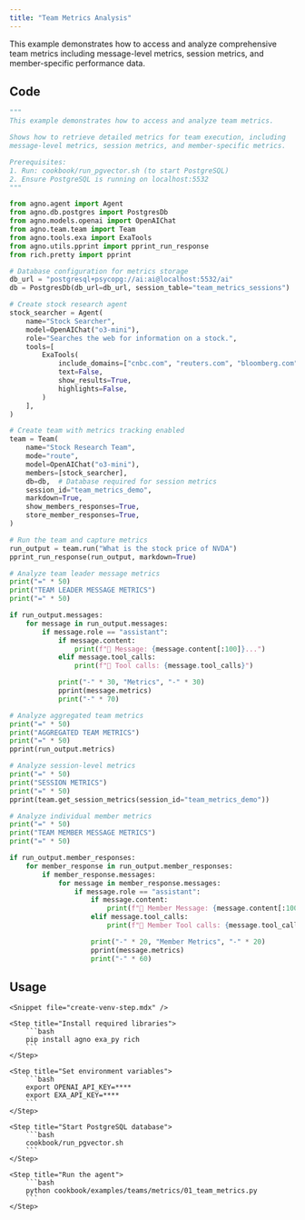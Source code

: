 ```yaml
---
title: "Team Metrics Analysis"
---
```


This example demonstrates how to access and analyze comprehensive team metrics including message-level metrics, session metrics, and member-specific performance data.

## Code

```python cookbook/examples/teams/metrics/01_team_metrics.py
"""
This example demonstrates how to access and analyze team metrics.

Shows how to retrieve detailed metrics for team execution, including
message-level metrics, session metrics, and member-specific metrics.

Prerequisites:
1. Run: cookbook/run_pgvector.sh (to start PostgreSQL)
2. Ensure PostgreSQL is running on localhost:5532
"""

from agno.agent import Agent
from agno.db.postgres import PostgresDb
from agno.models.openai import OpenAIChat
from agno.team.team import Team
from agno.tools.exa import ExaTools
from agno.utils.pprint import pprint_run_response
from rich.pretty import pprint

# Database configuration for metrics storage
db_url = "postgresql+psycopg://ai:ai@localhost:5532/ai"
db = PostgresDb(db_url=db_url, session_table="team_metrics_sessions")

# Create stock research agent
stock_searcher = Agent(
    name="Stock Searcher",
    model=OpenAIChat("o3-mini"),
    role="Searches the web for information on a stock.",
    tools=[
        ExaTools(
            include_domains=["cnbc.com", "reuters.com", "bloomberg.com", "wsj.com"],
            text=False,
            show_results=True,
            highlights=False,
        )
    ],
)

# Create team with metrics tracking enabled
team = Team(
    name="Stock Research Team",
    mode="route",
    model=OpenAIChat("o3-mini"),
    members=[stock_searcher],
    db=db,  # Database required for session metrics
    session_id="team_metrics_demo",
    markdown=True,
    show_members_responses=True,
    store_member_responses=True,
)

# Run the team and capture metrics
run_output = team.run("What is the stock price of NVDA")
pprint_run_response(run_output, markdown=True)

# Analyze team leader message metrics
print("=" * 50)
print("TEAM LEADER MESSAGE METRICS")
print("=" * 50)

if run_output.messages:
    for message in run_output.messages:
        if message.role == "assistant":
            if message.content:
                print(f"📝 Message: {message.content[:100]}...")
            elif message.tool_calls:
                print(f"🔧 Tool calls: {message.tool_calls}")

            print("-" * 30, "Metrics", "-" * 30)
            pprint(message.metrics)
            print("-" * 70)

# Analyze aggregated team metrics
print("=" * 50)
print("AGGREGATED TEAM METRICS")
print("=" * 50)
pprint(run_output.metrics)

# Analyze session-level metrics
print("=" * 50)
print("SESSION METRICS")
print("=" * 50)
pprint(team.get_session_metrics(session_id="team_metrics_demo"))

# Analyze individual member metrics
print("=" * 50)
print("TEAM MEMBER MESSAGE METRICS")
print("=" * 50)

if run_output.member_responses:
    for member_response in run_output.member_responses:
        if member_response.messages:
            for message in member_response.messages:
                if message.role == "assistant":
                    if message.content:
                        print(f"📝 Member Message: {message.content[:100]}...")
                    elif message.tool_calls:
                        print(f"🔧 Member Tool calls: {message.tool_calls}")

                    print("-" * 20, "Member Metrics", "-" * 20)
                    pprint(message.metrics)
                    print("-" * 60)
```

## Usage

<Steps>

    <Snippet file="create-venv-step.mdx" />

    <Step title="Install required libraries">
        ```bash
        pip install agno exa_py rich
        ```
    </Step>

    <Step title="Set environment variables">
        ```bash
        export OPENAI_API_KEY=****
        export EXA_API_KEY=****
        ```
    </Step>

    <Step title="Start PostgreSQL database">
        ```bash
        cookbook/run_pgvector.sh
        ```
    </Step>

    <Step title="Run the agent">
        ```bash
        python cookbook/examples/teams/metrics/01_team_metrics.py
        ```
    </Step>

</Steps>